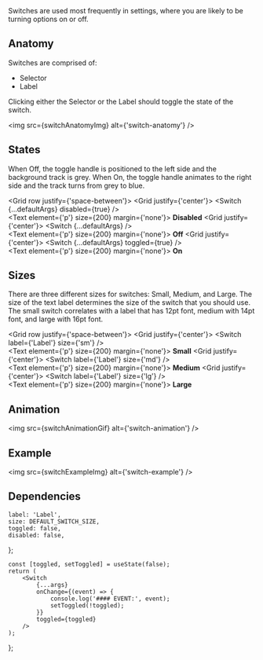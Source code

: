 
<Meta component={Switch} title="Components/Switch" />

<Title>Switches</Title>

<Subtitle>
    Switches are used most frequently in settings, where you are likely to be turning options on or
    off.
</Subtitle>

## Anatomy

Switches are comprised of:

-   Selector
-   Label

Clicking either the Selector or the Label should toggle the state of the switch.

<img src={switchAnatomyImg} alt={'switch-anatomy'} />

## States

When Off, the toggle handle is positioned to the left side and the background track is grey. When On, the toggle handle animates to the right side and the track turns from grey to blue.

<Grid row justify={'space-between'}>
    <Grid justify={'center'}>
        <Switch {...defaultArgs} disabled={true} />
        <br />
        <Text element={'p'} size={200} margin={'none'}>
            <strong>Disabled</strong>
        </Text>
    </Grid>
    <Grid justify={'center'}>
        <Switch {...defaultArgs} />
        <br />
        <Text element={'p'} size={200} margin={'none'}>
            <strong>Off</strong>
        </Text>
    </Grid>
    <Grid justify={'center'}>
        <Switch {...defaultArgs} toggled={true} />
        <br />
        <Text element={'p'} size={200} margin={'none'}>
            <strong>On</strong>
        </Text>
    </Grid>
</Grid>

## Sizes

There are three different sizes for switches: Small, Medium, and Large. The size of the text label determines the size of the switch that you should use. The small switch correlates with a label that has 12pt font, medium with 14pt font, and large with 16pt font.

<Grid row justify={'space-between'}>
    <Grid justify={'center'}>
        <Switch label={'Label'} size={'sm'} />
        <br />
        <Text element={'p'} size={200} margin={'none'}>
            <strong>Small</strong>
        </Text>
    </Grid>
    <Grid justify={'center'}>
        <Switch label={'Label'} size={'md'} />
        <br />
        <Text element={'p'} size={200} margin={'none'}>
            <strong>Medium</strong>
        </Text>
    </Grid>
    <Grid justify={'center'}>
        <Switch label={'Label'} size={'lg'} />
        <br />
        <Text element={'p'} size={200} margin={'none'}>
            <strong>Large</strong>
        </Text>
    </Grid>
</Grid>

## Animation

<img src={switchAnimationGif} alt={'switch-animation'} />

## Example

<img src={switchExampleImg} alt={'switch-example'} />

## Dependencies

<ArgsTable of={Switch} exclude={[...DEFAULT_ARGUMENTS_TABLE_EXCLUSION]} />

    label: 'Label',
    size: DEFAULT_SWITCH_SIZE,
    toggled: false,
    disabled: false,
};

    const [toggled, setToggled] = useState(false);
    return (
        <Switch
            {...args}
            onChange={(event) => {
                console.log('#### EVENT:', event);
                setToggled(!toggled);
            }}
            toggled={toggled}
        />
    );
};

<Canvas hidden>
    <Story
        name="Default"
        argTypes={{
            label: { control: { type: 'text' } },
            size: { control: { type: 'select', options: SWITCH_SIZES } },
            disabled: { control: { type: 'boolean' } },
            ...Utils.hideComponentProperties(['width', 'height', 'innerWidth', 'className', 'onClick', 'onChange', 'toggled']),
        }}
        args={defaultArgs}
    >
        {(args) => <ControlledSwitch {...args} />}
    </Story>
</Canvas>
